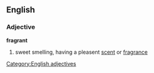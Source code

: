==English==
===Adjective===
[[Category:English adjectives]]
'''fragrant'''
#sweet smelling, having a pleasent [[scent]] or [[fragrance]]